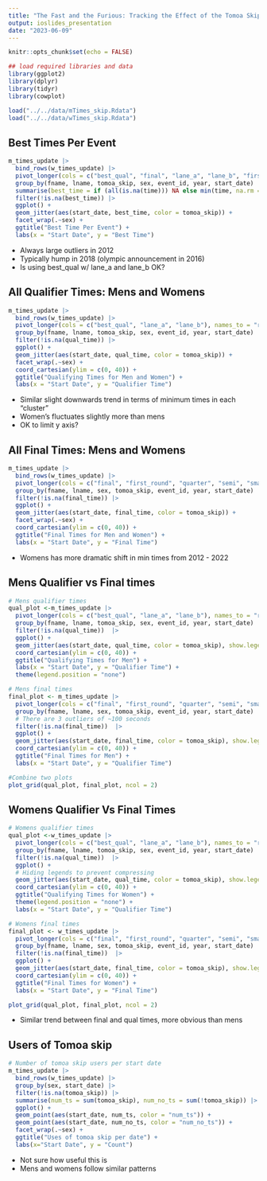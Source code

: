 ```yaml
---
title: "The Fast and the Furious: Tracking the Effect of the Tomoa Skip on Speed Climbing"
output: ioslides_presentation
date: "2023-06-09"
---
```


```r
knitr::opts_chunk$set(echo = FALSE)

## load required libraries and data
library(ggplot2)
library(dplyr)
library(tidyr)
library(cowplot)

load("../../data/mTimes_skip.Rdata")
load("../../data/wTimes_skip.Rdata")
```

## Best Times Per Event
```r
m_times_update |>
  bind_rows(w_times_update) |>
  pivot_longer(cols = c("best_qual", "final", "lane_a", "lane_b", "first_round", "quarter", "semi", "small_final", "big_final"), names_to = "round", values_to = "time") |>
  group_by(fname, lname, tomoa_skip, sex, event_id, year, start_date) |>
  summarise(best_time = if (all(is.na(time))) NA else min(time, na.rm = TRUE)) |>
  filter(!is.na(best_time)) |>
  ggplot() +
  geom_jitter(aes(start_date, best_time, color = tomoa_skip)) +
  facet_wrap(.~sex) + 
  ggtitle("Best Time Per Event") + 
  labs(x = "Start Date", y = "Best Time")
```

<div class="notes">
- Always large outliers in 2012
- Typically hump in 2018 (olympic announcement in 2016)
- Is using best_qual w/ lane_a and lane_b OK?
</div>

## All Qualifier Times: Mens and Womens 
``` r
m_times_update |>
  bind_rows(w_times_update) |>
  pivot_longer(cols = c("best_qual", "lane_a", "lane_b"), names_to = "round", values_to = "qual_time") |>
  group_by(fname, lname, tomoa_skip, sex, event_id, year, start_date) |>
  filter(!is.na(qual_time)) |>
  ggplot() +
  geom_jitter(aes(start_date, qual_time, color = tomoa_skip)) + 
  facet_wrap(.~sex) + 
  coord_cartesian(ylim = c(0, 40)) + 
  ggtitle("Qualifying Times for Men and Women") +
  labs(x = "Start Date", y = "Qualifier Time") 
```

<div class="notes">
- Similar slight downwards trend in terms of minimum times in each "cluster"
- Women's fluctuates slightly more than mens
- OK to limit y axis? 
</div>

## All Final Times: Mens and Womens
``` r
m_times_update |>
  bind_rows(w_times_update) |>
  pivot_longer(cols = c("final", "first_round", "quarter", "semi", "small_final", "big_final"), names_to = "round", values_to = "final_time") |>
  group_by(fname, lname, sex, tomoa_skip, event_id, year, start_date) |>
  filter(!is.na(final_time)) |>
  ggplot() +
  geom_jitter(aes(start_date, final_time, color = tomoa_skip)) + 
  facet_wrap(.~sex) + 
  coord_cartesian(ylim = c(0, 40)) + 
  ggtitle("Final Times for Men and Women") + 
  labs(x = "Start Date", y = "Final Time")
```


<div class="notes">
- Womens has more dramatic shift in min times from 2012 - 2022
</div>

## Mens Qualifier vs Final times
``` r
# Mens qualifier times 
qual_plot <-m_times_update |>
  pivot_longer(cols = c("best_qual", "lane_a", "lane_b"), names_to = "round", values_to = "qual_time") |>
  group_by(fname, lname, tomoa_skip, sex, event_id, year, start_date) |>
  filter(!is.na(qual_time))  |>
  ggplot() +
  geom_jitter(aes(start_date, qual_time, color = tomoa_skip), show.legend = FALSE) + 
  coord_cartesian(ylim = c(0, 40)) + 
  ggtitle("Qualifying Times for Men") + 
  labs(x = "Start Date", y = "Qualifier Time") + 
  theme(legend.position = "none")

# Mens final times
final_plot <- m_times_update |>
  pivot_longer(cols = c("final", "first_round", "quarter", "semi", "small_final", "big_final"), names_to = "round", values_to = "final_time") |>
  group_by(fname, lname, sex, tomoa_skip, event_id, year, start_date) |>
  # There are 3 outliers of ~100 seconds
  filter(!is.na(final_time))  |>
  ggplot() +
  geom_jitter(aes(start_date, final_time, color = tomoa_skip), show.legend = FALSE) + 
  coord_cartesian(ylim = c(0, 40)) + 
  ggtitle("Final Times for Men") + 
  labs(x = "Start Date", y = "Qualifier Time") 

#Combine two plots
plot_grid(qual_plot, final_plot, ncol = 2)

```

## Womens Qualifier Vs Final Times
``` r
# Womens qualifier times 
qual_plot <-w_times_update |>
  pivot_longer(cols = c("best_qual", "lane_a", "lane_b"), names_to = "round", values_to = "qual_time") |>
  group_by(fname, lname, tomoa_skip, sex, event_id, year, start_date) |>
  filter(!is.na(qual_time))  |>
  ggplot() +
  # Hiding legends to prevent compressing
  geom_jitter(aes(start_date, qual_time, color = tomoa_skip), show.legend = FALSE) + 
  coord_cartesian(ylim = c(0, 40)) + 
  ggtitle("Qualifying Times for Women") + 
  theme(legend.position = "none") + 
  labs(x = "Start Date", y = "Qualifier Time")

# Womens final times
final_plot <- w_times_update |>
  pivot_longer(cols = c("final", "first_round", "quarter", "semi", "small_final", "big_final"), names_to = "round", values_to = "final_time") |>
  group_by(fname, lname, sex, tomoa_skip, event_id, year, start_date) |>
  filter(!is.na(final_time))  |>
  ggplot() +
  geom_jitter(aes(start_date, final_time, color = tomoa_skip), show.legend = FALSE) + 
  coord_cartesian(ylim = c(0, 40)) + 
  ggtitle("Final Times for Women") + 
  labs(x = "Start Date", y = "Final Time")

plot_grid(qual_plot, final_plot, ncol = 2)
```

<div class="notes">
- Similar trend between final and qual times, more obvious than mens
</div>

## Users of Tomoa skip

```r
# Number of tomoa skip users per start date
m_times_update |>
  bind_rows(w_times_update) |>
  group_by(sex, start_date) |>
  filter(!is.na(tomoa_skip)) |>
  summarise(num_ts = sum(tomoa_skip), num_no_ts = sum(!tomoa_skip)) |>
  ggplot() +
  geom_point(aes(start_date, num_ts, color = "num_ts")) + 
  geom_point(aes(start_date, num_no_ts, color = "num_no_ts")) + 
  facet_wrap(.~sex) +
  ggtitle("Uses of tomoa skip per date") + 
  labs(x="Start Date", y = "Count")
```

<div class = "notes">
- Not sure how useful this is
- Mens and womens follow similar patterns
</div>





